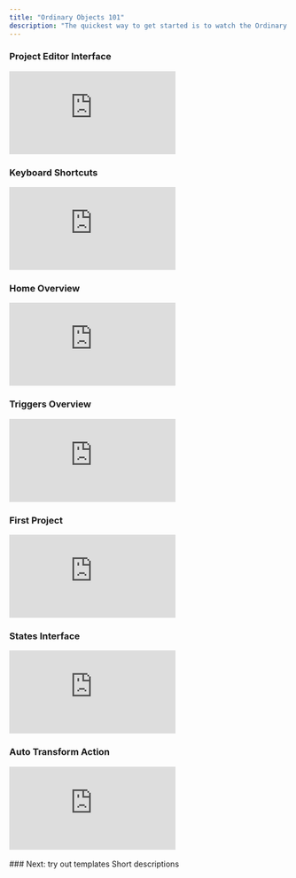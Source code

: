 ```yaml
---
title: "Ordinary Objects 101"
description: "The quickest way to get started is to watch the Ordinary Objects 101 video."
---
```


### Project Editor Interface
<iframe
  className="w-full aspect-video rounded-xl"
  src="https://www.youtube.com/embed/nuPZklHhnp4?si=8GL_9s9OpqzN4GGo"
  title="YouTube video player"
  frameBorder="0"
  allow="accelerometer; autoplay; clipboard-write; encrypted-media; gyroscope; picture-in-picture"
  allowFullScreen
></iframe>



### Keyboard Shortcuts
<iframe
  className="w-full aspect-video rounded-xl"
  src="https://www.youtube.com/embed/1891NiKsI-Y?si=K6XRRQ97EqlKt-40"
  title="YouTube video player"
  frameBorder="0"
  allow="accelerometer; autoplay; clipboard-write; encrypted-media; gyroscope; picture-in-picture"
  allowFullScreen
></iframe>


### Home Overview
<iframe
  className="w-full aspect-video rounded-xl"
  src="https://www.youtube.com/embed/OwiPVR_msUw?si=ULkBYIt5v5tXiMS4"
  title="YouTube video player"
  frameBorder="0"
  allow="accelerometer; autoplay; clipboard-write; encrypted-media; gyroscope; picture-in-picture"
  allowFullScreen
></iframe>

### Triggers Overview
<iframe
  className="w-full aspect-video rounded-xl"
  src="https://www.youtube.com/embed/-8RblwtNicI?si=jTMYda0Ytcb3ws3K"
  title="YouTube video player"
  frameBorder="0"
  allow="accelerometer; autoplay; clipboard-write; encrypted-media; gyroscope; picture-in-picture"
  allowFullScreen
></iframe>


### First Project
<iframe
  className="w-full aspect-video rounded-xl"
  src="https://www.youtube.com/embed/S_A9gShKENE?si=wFWNcXeu3Kk4uFU5"
  title="YouTube video player"
  frameBorder="0"
  allow="accelerometer; autoplay; clipboard-write; encrypted-media; gyroscope; picture-in-picture"
  allowFullScreen
></iframe>

### States Interface
<iframe
  className="w-full aspect-video rounded-xl"
  src="https://www.youtube.com/embed/gun7XHyC4N0?si=0o7L4V1wKBUfbDYM"
  title="YouTube video player"
  frameBorder="0"
  allow="accelerometer; autoplay; clipboard-write; encrypted-media; gyroscope; picture-in-picture"
  allowFullScreen
></iframe>


### Auto Transform Action
<iframe
  className="w-full aspect-video rounded-xl"
  src="https://www.youtube.com/embed/2P1eCvW9xTg?si=mmTGAereQ1-goUkw"
  title="YouTube video player"
  frameBorder="0"
  allow="accelerometer; autoplay; clipboard-write; encrypted-media; gyroscope; picture-in-picture"
  allowFullScreen
></iframe>
<br /> 
<br /> 
### Next: try out templates
<Card
  title="Explore Templates"
  icon="copy"
  href="/tutorials/basics/templates"
  horizontal
>
Short descriptions
</Card>